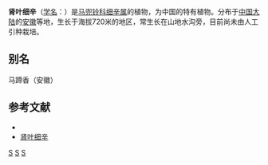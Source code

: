 {{Speciesbox 
| genus = Asarum
| species = renicordatum
| authority = [[诚静容|C. Y. Cheng]] et [[杨春澍|C. S. Yang]]
}}
'''肾叶细辛'''（[[学名|学名]]：{{lang|la|''Asarum renicordatum''}}）是[[马兜铃科|马兜铃科]][[细辛属|细辛属]]的植物，为中国的特有植物。分布于[[中国大陆|中国大陆]]的[[安徽|安徽]]等地，生长于海拔720米的地区，常生长在山地水沟旁，目前尚未由人工引种栽培。

== 别名 ==
马蹄香（安徽）

== 参考文献 ==
<div class="references-small">
* {{cite web| url =http://www.bioinfo.cn/db05/KmzwSpecies.php?action=view&id=436| title =肾叶细辛| work =《中国高等植物数据库全库》| publisher =中国科学院微生物研究所| author =昆明植物研究所| accessdate =2009-02-21| deadurl =yes| archiveurl =https://web.archive.org/web/20160305091950/http://www.bioinfo.cn/db05/KmzwSpecies.php?action=view&id=436| archivedate =2016-03-05}}
* [http://www.zw3w.com/12070.html 肾叶细辛]
</div>
{{Taxonbar|from=Q15225014}}

[[Category:细辛属|S]]
[[Category:中國特有植物|S]]
[[Category:安徽植物|S]]